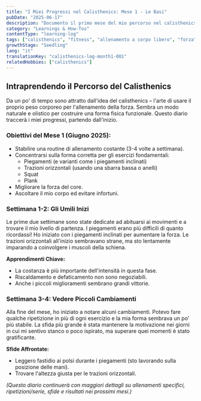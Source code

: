 ```yaml
---
title: "I Miei Progressi nel Calisthenics: Mese 1 - Le Basi"
pubDate: "2025-06-17"
description: "Documento il primo mese del mio percorso nel calisthenics, concentrandomi sulla costruzione della forza di base e sulla costanza."
category: "Learnings & How-Tos"
contentType: "learning-log"
tags: ["calisthenics", "fitness", "allenamento a corpo libero", "forza", "diario di apprendimento"]
growthStage: "Seedling"
lang: "it"
translationKey: "calisthenics-log-month1-001"
relatedHobbies: ["calisthenics"]
---
```


## Intraprendendo il Percorso del Calisthenics

Da un po' di tempo sono attratto dall'idea del calisthenics – l'arte di usare il proprio peso corporeo per l'allenamento della forza. Sembra un modo naturale e olistico per costruire una forma fisica funzionale. Questo diario traccerà i miei progressi, partendo dall'inizio.

### Obiettivi del Mese 1 (Giugno 2025):
-   Stabilire una routine di allenamento costante (3-4 volte a settimana).
-   Concentrarsi sulla forma corretta per gli esercizi fondamentali:
    -   Piegamenti (e varianti come i piegamenti inclinati)
    -   Trazioni orizzontali (usando una sbarra bassa o anelli)
    -   Squat
    -   Plank
-   Migliorare la forza del core.
-   Ascoltare il mio corpo ed evitare infortuni.

### Settimana 1-2: Gli Umili Inizi

Le prime due settimane sono state dedicate ad abituarsi ai movimenti e a trovare il mio livello di partenza. I piegamenti erano più difficili di quanto ricordassi! Ho iniziato con i piegamenti inclinati per aumentare la forza. Le trazioni orizzontali all'inizio sembravano strane, ma sto lentamente imparando a coinvolgere i muscoli della schiena.

**Apprendimenti Chiave:**
-   La costanza è più importante dell'intensità in questa fase.
-   Riscaldamento e defaticamento non sono negoziabili.
-   Anche i piccoli miglioramenti sembrano grandi vittorie.

### Settimana 3-4: Vedere Piccoli Cambiamenti

Alla fine del mese, ho iniziato a notare alcuni cambiamenti. Potevo fare qualche ripetizione in più di ogni esercizio e la mia forma sembrava un po' più stabile. La sfida più grande è stata mantenere la motivazione nei giorni in cui mi sentivo stanco o poco ispirato, ma superare quei momenti è stato gratificante.

**Sfide Affrontate:**
-   Leggero fastidio ai polsi durante i piegamenti (sto lavorando sulla posizione delle mani).
-   Trovare l'altezza giusta per le trazioni orizzontali.

*(Questo diario continuerà con maggiori dettagli su allenamenti specifici, ripetizioni/serie, sfide e risultati nei prossimi mesi.)*
